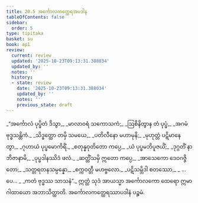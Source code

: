 ```yaml
---
title: 20.5 အင်္ကောလကတ္ထေရအပဒါန
tableOfContents: false
sidebar:
  order: 5
type: tipitaka
basket: su
book: ap1
review:
  current: review
  updated: '2025-10-23T09:13:31.388034'
  updated_by: ''
  notes: ''
  history:
  - state: review
    date: '2025-10-23T09:13:31.388034'
    updated_by: ''
    notes: ''
    previous_state: draft
---
```



<ReviewStatus review={frontmatter.review} showDetails={true} />

<HypothesisAnnotation frontmatter={frontmatter} />

<DynamicBreadcrumb />

<Division number="23" book="ap1" e="ch" v="20" p="222">

<Paragraph number="2696" type="verses" book="ap1">
_“အင်္ကောလံ ပုပ္ဖိတံ ဒိသွာ,_  
_မာလာဝရံ သကောသကံ;_  
_ဩစိနိတွာန တံ ပုပ္ဖံ,_  
_အဂမံ ဗုဒ္ဓသန္တိကံ._  

</Paragraph>

</Division>
<Division number="24" book="ap1" e="ch" v="20" p="222">

<Paragraph number="2697" type="verses" book="ap1">
_သိဒ္ဓတ္ထော တမှိ သမယေ,_  
_ပတိလီနော မဟာမုနိ;_  
_မုဟုတ္တံ ပဋိမာနေတွာ,_  
_ဂုဟာယံ ပုပ္ဖမောကိရိံ._  

</Paragraph>

</Division>
<Division number="25" book="ap1" e="ch" v="20" p="222">

<Paragraph number="2698" type="verses" book="ap1">
_စတုန္နဝုတိတော ကပ္ပေ,_  
_ယံ ပုပ္ဖမဘိပူဇယိံ;_  
_ဒုဂ္ဂတိံ နာဘိဇာနာမိ,_  
_ပုပ္ဖဒါနဿိဒံ ဖလံ._  

</Paragraph>

</Division>
<Division number="26" book="ap1" e="ch" v="20" p="222">

<Paragraph number="2699" type="verses" book="ap1">
_ဆတ္တိံသမှိ ဣတော ကပ္ပေ,_  
_အာသေကော ဒေဝဂဇ္ဇိတော;_  
_သတ္တရတနသမ္ပန္နော,_  
_စက္ကဝတ္တီ မဟဗ္ဗလော._  

</Paragraph>

</Division>
<Division number="27" book="ap1" e="ch" v="20" p="222">

<Paragraph number="2700" type="verses" book="ap1">
_ပဋိသမ္ဘိဒါ စတဿော,_  
_ …ပေ… _  
_ကတံ ဗုဒ္ဓဿ သာသနံ”._  

</Paragraph>

<Paragraph number="2701" book="ap1">
ဣတ္ထံ သုဒံ အာယသ္မာ အင်္ကောလကော ထေရော ဣမာ ဂါထာယော အဘာသိတ္ထာတိ.

</Paragraph>
</Division>

<Paragraph number="2702" type="center" book="ap1">
အင်္ကောလကတ္ထေရဿာပဒါနံ ပဉ္စမံ.
</Paragraph>